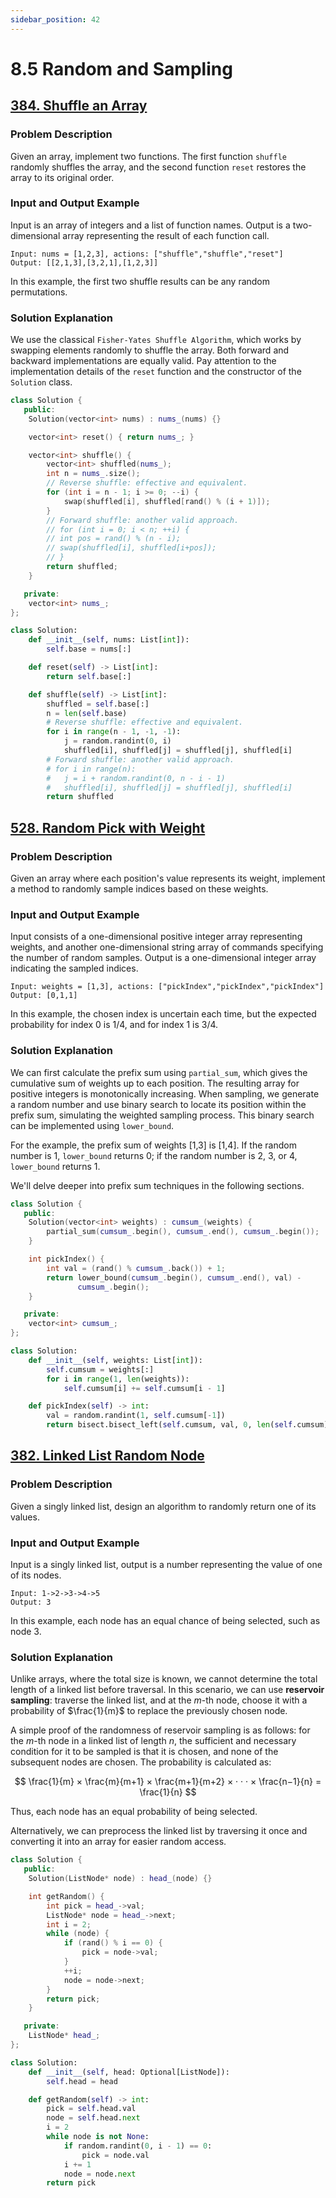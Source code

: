 ```yaml
---
sidebar_position: 42
---
```


# 8.5 Random and Sampling

## [384. Shuffle an Array](https://leetcode.com/problems/shuffle-an-array/)

### Problem Description

Given an array, implement two functions. The first function `shuffle` randomly shuffles the array, and the second function `reset` restores the array to its original order.

### Input and Output Example

Input is an array of integers and a list of function names. Output is a two-dimensional array representing the result of each function call.

```
Input: nums = [1,2,3], actions: ["shuffle","shuffle","reset"]
Output: [[2,1,3],[3,2,1],[1,2,3]]
```

In this example, the first two shuffle results can be any random permutations.

### Solution Explanation

We use the classical `Fisher-Yates Shuffle Algorithm`, which works by swapping elements randomly to shuffle the array. Both forward and backward implementations are equally valid. Pay attention to the implementation details of the `reset` function and the constructor of the `Solution` class.

<Tabs>
<TabItem value="cpp" label="C++">

```cpp
class Solution {
   public:
    Solution(vector<int> nums) : nums_(nums) {}

    vector<int> reset() { return nums_; }

    vector<int> shuffle() {
        vector<int> shuffled(nums_);
        int n = nums_.size();
        // Reverse shuffle: effective and equivalent.
        for (int i = n - 1; i >= 0; --i) {
            swap(shuffled[i], shuffled[rand() % (i + 1)]);
        }
        // Forward shuffle: another valid approach.
        // for (int i = 0; i < n; ++i) {
        // int pos = rand() % (n - i);
        // swap(shuffled[i], shuffled[i+pos]);
        // }
        return shuffled;
    }

   private:
    vector<int> nums_;
};
```

</TabItem>
<TabItem value="py" label="Python">

```py
class Solution:
    def __init__(self, nums: List[int]):
        self.base = nums[:]

    def reset(self) -> List[int]:
        return self.base[:]

    def shuffle(self) -> List[int]:
        shuffled = self.base[:]
        n = len(self.base)
        # Reverse shuffle: effective and equivalent.
        for i in range(n - 1, -1, -1):
            j = random.randint(0, i)
            shuffled[i], shuffled[j] = shuffled[j], shuffled[i]
        # Forward shuffle: another valid approach.
        # for i in range(n):
        #   j = i + random.randint(0, n - i - 1)
        #   shuffled[i], shuffled[j] = shuffled[j], shuffled[i]
        return shuffled
```

</TabItem>

</Tabs>

## [528. Random Pick with Weight](https://leetcode.com/problems/random-pick-with-weight/)

### Problem Description

Given an array where each position's value represents its weight, implement a method to randomly sample indices based on these weights.

### Input and Output Example

Input consists of a one-dimensional positive integer array representing weights, and another one-dimensional string array of commands specifying the number of random samples. Output is a one-dimensional integer array indicating the sampled indices.

```
Input: weights = [1,3], actions: ["pickIndex","pickIndex","pickIndex"]
Output: [0,1,1]
```

In this example, the chosen index is uncertain each time, but the expected probability for index 0 is 1/4, and for index 1 is 3/4.

### Solution Explanation

We can first calculate the prefix sum using `partial_sum`, which gives the cumulative sum of weights up to each position. The resulting array for positive integers is monotonically increasing. When sampling, we generate a random number and use binary search to locate its position within the prefix sum, simulating the weighted sampling process. This binary search can be implemented using `lower_bound`.

For the example, the prefix sum of weights [1,3] is [1,4]. If the random number is 1, `lower_bound` returns 0; if the random number is 2, 3, or 4, `lower_bound` returns 1.

We'll delve deeper into prefix sum techniques in the following sections.

<Tabs>
<TabItem value="cpp" label="C++">

```cpp
class Solution {
   public:
    Solution(vector<int> weights) : cumsum_(weights) {
        partial_sum(cumsum_.begin(), cumsum_.end(), cumsum_.begin());
    }

    int pickIndex() {
        int val = (rand() % cumsum_.back()) + 1;
        return lower_bound(cumsum_.begin(), cumsum_.end(), val) -
               cumsum_.begin();
    }

   private:
    vector<int> cumsum_;
};
```

</TabItem>
<TabItem value="py" label="Python">

```py
class Solution:
    def __init__(self, weights: List[int]):
        self.cumsum = weights[:]
        for i in range(1, len(weights)):
            self.cumsum[i] += self.cumsum[i - 1]

    def pickIndex(self) -> int:
        val = random.randint(1, self.cumsum[-1])
        return bisect.bisect_left(self.cumsum, val, 0, len(self.cumsum))
```

</TabItem>

</Tabs>

## [382. Linked List Random Node](https://leetcode.com/problems/linked-list-random-node/)

### Problem Description

Given a singly linked list, design an algorithm to randomly return one of its values.

### Input and Output Example

Input is a singly linked list, output is a number representing the value of one of its nodes.

```
Input: 1->2->3->4->5
Output: 3
```

In this example, each node has an equal chance of being selected, such as node 3.

### Solution Explanation

Unlike arrays, where the total size is known, we cannot determine the total length of a linked list before traversal. In this scenario, we can use **reservoir sampling**: traverse the linked list, and at the $m$-th node, choose it with a probability of $\frac{1}{m}$ to replace the previously chosen node.

A simple proof of the randomness of reservoir sampling is as follows: for the $m$-th node in a linked list of length $n$, the sufficient and necessary condition for it to be sampled is that it is chosen, and none of the subsequent nodes are chosen. The probability is calculated as:

$$
\frac{1}{m} × \frac{m}{m+1} × \frac{m+1}{m+2} × · · · × \frac{n−1}{n} = \frac{1}{n}
$$

Thus, each node has an equal probability of being selected.

Alternatively, we can preprocess the linked list by traversing it once and converting it into an array for easier random access.

<Tabs>
<TabItem value="cpp" label="C++">

```cpp
class Solution {
   public:
    Solution(ListNode* node) : head_(node) {}

    int getRandom() {
        int pick = head_->val;
        ListNode* node = head_->next;
        int i = 2;
        while (node) {
            if (rand() % i == 0) {
                pick = node->val;
            }
            ++i;
            node = node->next;
        }
        return pick;
    }

   private:
    ListNode* head_;
};
```

</TabItem>
<TabItem value="py" label="Python">

```py
class Solution:
    def __init__(self, head: Optional[ListNode]):
        self.head = head

    def getRandom(self) -> int:
        pick = self.head.val
        node = self.head.next
        i = 2
        while node is not None:
            if random.randint(0, i - 1) == 0:
                pick = node.val
            i += 1
            node = node.next
        return pick
```

</TabItem>

</Tabs>